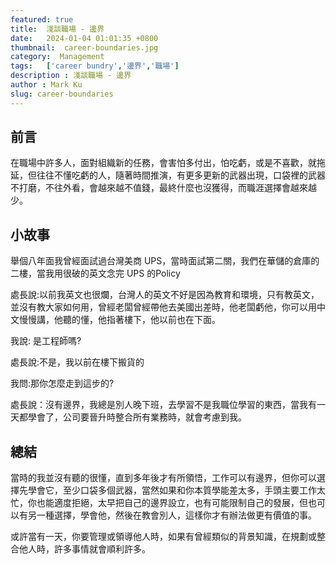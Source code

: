 ```yaml
---
featured: true
title:  淺談職場 - 邊界
date:   2024-01-04 01:01:35 +0800
thumbnail:  career-boundaries.jpg
category:  Management
tags:   ['career bundry','邊界','職場']
description : 淺談職場 - 邊界
author : Mark Ku
slug: career-boundaries
---
```


## 前言
在職場中許多人，面對組織新的任務，會害怕多付出，怕吃虧，或是不喜歡，就拖延，但往往不懂吃虧的人，隨著時間推演，有更多更新的武器出現，口袋裡的武器不打磨，不往外看，會越來越不值錢，最終什麼也沒獲得，而職涯選擇會越來越少。  

## 小故事
舉個八年面我曾經面試過台灣美商 UPS，當時面試第二關，我們在華儲的倉庫的二樓，當我用很破的英文念完 UPS 的Policy  

處長說:以前我英文也很爛，台灣人的英文不好是因為教育和環境，只有教英文，並沒有教大家如何用，曾經老闆曾經帶他去美國出差時，他老闆虧他，你可以用中文慢慢講，他聽的懂，他指著樓下，他以前也在下面。  

我說: 是工程師嗎?  

處長說:不是，我以前在樓下搬貨的  

我問:那你怎麼走到這步的?  

處長說：沒有邊界，我總是別人晚下班，去學習不是我職位學習的東西，當我有一天都學會了，公司要晉升時整合所有業務時，就會考慮到我。  

## 總結
當時的我並沒有聽的很懂，直到多年後才有所領悟，工作可以有邊界，但你可以選擇先學會它，至少口袋多個武器，當然如果和你本質學能差太多，手頭主要工作太忙，你也能適度拒絕，太早把自己的邊界設立，也有可能限制自己的發展，但也可以有另一種選擇，學會他，然後在教會別人，這樣你才有辦法做更有價值的事。  
 
或許當有一天，你要管理或領導他人時，如果有曾經類似的背景知識，在規劃或整合他人時，許多事情就會順利許多。  

